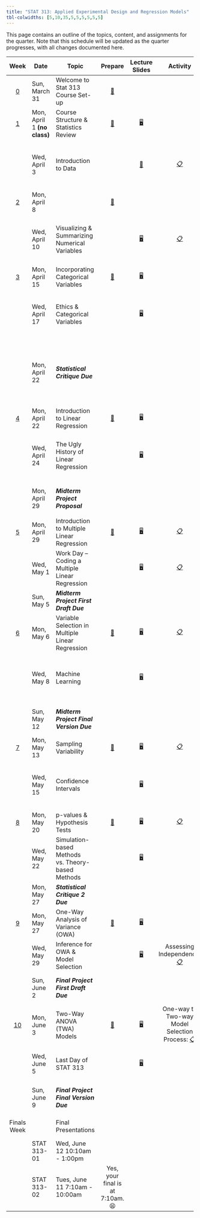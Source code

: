 ```yaml
---
title: "STAT 313: Applied Experimental Design and Regression Models"
tbl-colwidths: [5,10,35,5,5,5,5,5,5]
---
```


This page contains an outline of the topics, content, and assignments for the quarter. Note that this schedule will be updated as the quarter progresses, with all changes documented here.

::: column-screen-inset-right
+-------------------------+-----------------------------+---------------------------------------------------+----------------------------------------------+------------------------------------------------------------------------------------+---------------------------------------------------------------------------------------------------------------------------------------------------------------------+-----------------------------------------------------------------------------------------------------------------------------------------+-------------------------------------------------------------------------------------------------------+---------------------------------------------------------------------------------------------------------------------------------------------------------------------------------------------------+
| Week                    | Date                        | Topic                                             | Prepare                                      | Lecture Slides                                                                     | Activity                                                                                                                                                            | Lab                                                                                                                                     | Critique                                                                                              | Project                                                                                                                                                                                           |
+:=======================:+=============================+===================================================+:============================================:+:==================================================================================:+:===================================================================================================================================================================:+:=======================================================================================================================================:+:=====================================================================================================:+:=================================================================================================================================================================================================:+
| [0](weeks/week-0.qmd)   | Sun, March 31               | Welcome to Stat 313 Course Set-up                 | [📖](weeks/week-0.qmd "Course Set-up")       |                                                                                    |                                                                                                                                                                     |                                                                                                                                         |                                                                                                       |                                                                                                                                                                                                   |
+-------------------------+-----------------------------+---------------------------------------------------+----------------------------------------------+------------------------------------------------------------------------------------+---------------------------------------------------------------------------------------------------------------------------------------------------------------------+-----------------------------------------------------------------------------------------------------------------------------------------+-------------------------------------------------------------------------------------------------------+---------------------------------------------------------------------------------------------------------------------------------------------------------------------------------------------------+
| [1](weeks/week-1.qmd)   | Mon, April 1 **(no class)** | Course Structure & Statistics Review              | [📖](weeks/week-1.qmd "Week 1 Coursework")   | [🖥](slides/week1-day1-alt.qmd "Week 1 Review Lecture Slides")                      |                                                                                                                                                                     |                                                                                                                                         |                                                                                                       |                                                                                                                                                                                                   |
+-------------------------+-----------------------------+---------------------------------------------------+----------------------------------------------+------------------------------------------------------------------------------------+---------------------------------------------------------------------------------------------------------------------------------------------------------------------+-----------------------------------------------------------------------------------------------------------------------------------------+-------------------------------------------------------------------------------------------------------+---------------------------------------------------------------------------------------------------------------------------------------------------------------------------------------------------+
|                         | Wed, April 3                | Introduction to Data                              |                                              | [🎥](https://www.youtube.com/watch?v=_f3latmOhew "Video on How to Work in Quarto") | [📋](activity/week-1-quarto.qmd "Links to video, textbook, and tutorial resources")                                                                                 | [💻](labs/lab-1.qmd "Lab 1") </br> Due January 15 </br> [Lab 1 Feedback](labs/grading-guides/lab1_feedback.md "Lab 1 Feedback")         |                                                                                                       |                                                                                                                                                                                                   |
+-------------------------+-----------------------------+---------------------------------------------------+----------------------------------------------+------------------------------------------------------------------------------------+---------------------------------------------------------------------------------------------------------------------------------------------------------------------+-----------------------------------------------------------------------------------------------------------------------------------------+-------------------------------------------------------------------------------------------------------+---------------------------------------------------------------------------------------------------------------------------------------------------------------------------------------------------+
| [2](weeks/week-2.qmd)   | Mon, April 8                |                                                   | [📖](weeks/week-2.qmd "Week 2 Coursework")   |                                                                                    |                                                                                                                                                                     |                                                                                                                                         |                                                                                                       |                                                                                                                                                                                                   |
+-------------------------+-----------------------------+---------------------------------------------------+----------------------------------------------+------------------------------------------------------------------------------------+---------------------------------------------------------------------------------------------------------------------------------------------------------------------+-----------------------------------------------------------------------------------------------------------------------------------------+-------------------------------------------------------------------------------------------------------+---------------------------------------------------------------------------------------------------------------------------------------------------------------------------------------------------+
|                         | Wed, April 10               | Visualizing & Summarizing Numerical Variables     |                                              | [🖥](slides/week2-day1.qmd "Week 2 Review Lecture Slides")                          | [📋](https://bit.ly/week-2-code-along "Code Along Activity")                                                                                                        | [💻](labs/lab-2.qmd "Lab 2") </br> Due January 22 </br> [Lab 2 Feedback](labs/grading-guides/lab-2-grading-guide.qmd)                   |                                                                                                       |                                                                                                                                                                                                   |
+-------------------------+-----------------------------+---------------------------------------------------+----------------------------------------------+------------------------------------------------------------------------------------+---------------------------------------------------------------------------------------------------------------------------------------------------------------------+-----------------------------------------------------------------------------------------------------------------------------------------+-------------------------------------------------------------------------------------------------------+---------------------------------------------------------------------------------------------------------------------------------------------------------------------------------------------------+
| [3](weeks/week-3.qmd)   | Mon, April 15               | Incorporating Categorical Variables               | [📖](weeks/week-3.qmd "Week 3 Courswork")    | [🖥](slides/week3-day1-alt.qmd "Week 3 Review Lecture Slides")                      |                                                                                                                                                                     |                                                                                                                                         |                                                                                                       |                                                                                                                                                                                                   |
+-------------------------+-----------------------------+---------------------------------------------------+----------------------------------------------+------------------------------------------------------------------------------------+---------------------------------------------------------------------------------------------------------------------------------------------------------------------+-----------------------------------------------------------------------------------------------------------------------------------------+-------------------------------------------------------------------------------------------------------+---------------------------------------------------------------------------------------------------------------------------------------------------------------------------------------------------+
|                         | Wed, April 17               | Ethics & Categorical Variables                    |                                              | [🖥](slides/week3-day2-alt.qmd "Week 3 Review Lab Slides")                          |                                                                                                                                                                     | [💻](labs/lab-3.qmd "Lab 3") </br> Due January 29 </br> [Lab 3 Feedback](labs/grading-guides/lab-3-grading-guide.qmd)                   |                                                                                                       |                                                                                                                                                                                                   |
+-------------------------+-----------------------------+---------------------------------------------------+----------------------------------------------+------------------------------------------------------------------------------------+---------------------------------------------------------------------------------------------------------------------------------------------------------------------+-----------------------------------------------------------------------------------------------------------------------------------------+-------------------------------------------------------------------------------------------------------+---------------------------------------------------------------------------------------------------------------------------------------------------------------------------------------------------+
|                         | Mon, April 22               | ***Statistical Critique Due***                    |                                              |                                                                                    |                                                                                                                                                                     |                                                                                                                                         | [✍](critique/critique-1.qmd "Statistical Critique 1")                                                 |                                                                                                                                                                                                   |
|                         |                             |                                                   |                                              |                                                                                    |                                                                                                                                                                     |                                                                                                                                         |                                                                                                       |                                                                                                                                                                                                   |
|                         |                             |                                                   |                                              |                                                                                    |                                                                                                                                                                     |                                                                                                                                         | </br>                                                                                                 |                                                                                                                                                                                                   |
|                         |                             |                                                   |                                              |                                                                                    |                                                                                                                                                                     |                                                                                                                                         |                                                                                                       |                                                                                                                                                                                                   |
|                         |                             |                                                   |                                              |                                                                                    |                                                                                                                                                                     |                                                                                                                                         | [Stat Critique 1 Feedback](critique/grading-guides/critique-1-grading.qmd "Stat Critique 1 Feedback") |                                                                                                                                                                                                   |
+-------------------------+-----------------------------+---------------------------------------------------+----------------------------------------------+------------------------------------------------------------------------------------+---------------------------------------------------------------------------------------------------------------------------------------------------------------------+-----------------------------------------------------------------------------------------------------------------------------------------+-------------------------------------------------------------------------------------------------------+---------------------------------------------------------------------------------------------------------------------------------------------------------------------------------------------------+
| [4](weeks/week-4.qmd)   | Mon, April 22               | Introduction to Linear Regression                 | [📖](weeks/week-4.qmd "Week 4 Coursework")   | [🖥](slides/week4-day1.qmd "Week 4 Review Lecture Slides")                          |                                                                                                                                                                     |                                                                                                                                         |                                                                                                       |                                                                                                                                                                                                   |
+-------------------------+-----------------------------+---------------------------------------------------+----------------------------------------------+------------------------------------------------------------------------------------+---------------------------------------------------------------------------------------------------------------------------------------------------------------------+-----------------------------------------------------------------------------------------------------------------------------------------+-------------------------------------------------------------------------------------------------------+---------------------------------------------------------------------------------------------------------------------------------------------------------------------------------------------------+
|                         | Wed, April 24               | The Ugly History of Linear Regression             |                                              | [🖥](slides/week4-day2.qmd "Week 4 Review Lab Slides")                              |                                                                                                                                                                     | [💻](labs/lab-4.qmd "Lab 4") </br> Due February 5 </br> [Lab 4 Feedback](labs/grading-guides/lab-4-grading-guide.qmd)                   |                                                                                                       |                                                                                                                                                                                                   |
+-------------------------+-----------------------------+---------------------------------------------------+----------------------------------------------+------------------------------------------------------------------------------------+---------------------------------------------------------------------------------------------------------------------------------------------------------------------+-----------------------------------------------------------------------------------------------------------------------------------------+-------------------------------------------------------------------------------------------------------+---------------------------------------------------------------------------------------------------------------------------------------------------------------------------------------------------+
|                         | Mon, April 29               | ***Midterm Project Proposal***                    |                                              |                                                                                    |                                                                                                                                                                     |                                                                                                                                         |                                                                                                       | [📁 STAT 313](project/midterm-proposal-313.qmd "Midterm Project Proposal")                                                                                                                        |
|                         |                             |                                                   |                                              |                                                                                    |                                                                                                                                                                     |                                                                                                                                         |                                                                                                       |                                                                                                                                                                                                   |
|                         |                             |                                                   |                                              |                                                                                    |                                                                                                                                                                     |                                                                                                                                         |                                                                                                       | [📁 STAT 513](project/midterm-proposal-513.qmd "Midterm Project Proposal")                                                                                                                        |
+-------------------------+-----------------------------+---------------------------------------------------+----------------------------------------------+------------------------------------------------------------------------------------+---------------------------------------------------------------------------------------------------------------------------------------------------------------------+-----------------------------------------------------------------------------------------------------------------------------------------+-------------------------------------------------------------------------------------------------------+---------------------------------------------------------------------------------------------------------------------------------------------------------------------------------------------------+
| [5](weeks/week-5.qmd)   | Mon, April 29               | Introduction to Multiple Linear Regression        | [📖](weeks/week-5.qmd "Week 5 Coursework")   | [🖥](slides/week5-day1.qmd "Week 5 Review Lecture Slides")                          | [📋](activity/week-5-sample-selection.qmd "Sample Selection & Scope of Inference Activity")                                                                         |                                                                                                                                         |                                                                                                       | [Formatting Your Data (STAT 513)](project/data-formatting-513.qmd "Formatting Your Data (STAT 513)")                                                                                              |
+-------------------------+-----------------------------+---------------------------------------------------+----------------------------------------------+------------------------------------------------------------------------------------+---------------------------------------------------------------------------------------------------------------------------------------------------------------------+-----------------------------------------------------------------------------------------------------------------------------------------+-------------------------------------------------------------------------------------------------------+---------------------------------------------------------------------------------------------------------------------------------------------------------------------------------------------------+
|                         | Wed, May 1                  | Work Day -- Coding a Multiple Linear Regression   |                                              | [🖥](slides/week5-day2.qmd "Midterm Project Warm-up Slides")                        | [📋](activity/week-5-model-justification.qmd "Model Justification Critique")                                                                                        |                                                                                                                                         |                                                                                                       |                                                                                                                                                                                                   |
+-------------------------+-----------------------------+---------------------------------------------------+----------------------------------------------+------------------------------------------------------------------------------------+---------------------------------------------------------------------------------------------------------------------------------------------------------------------+-----------------------------------------------------------------------------------------------------------------------------------------+-------------------------------------------------------------------------------------------------------+---------------------------------------------------------------------------------------------------------------------------------------------------------------------------------------------------+
|                         | Sun, May 5                  | ***Midterm Project First Draft Due***             |                                              |                                                                                    |                                                                                                                                                                     |                                                                                                                                         |                                                                                                       | Grading Rubric: [✅](project/midterm-project-grading-rubric.qmd "Midterm Project Grading Rubric")                                                                                                 |
+-------------------------+-----------------------------+---------------------------------------------------+----------------------------------------------+------------------------------------------------------------------------------------+---------------------------------------------------------------------------------------------------------------------------------------------------------------------+-----------------------------------------------------------------------------------------------------------------------------------------+-------------------------------------------------------------------------------------------------------+---------------------------------------------------------------------------------------------------------------------------------------------------------------------------------------------------+
| [6](weeks/week-6.qmd)   | Mon, May 6                  | Variable Selection in Multiple Linear Regression  | [📖](weeks/week-6.qmd "Week 6 Coursework")   | [🖥](slides/week6-day1.qmd "Week 6 Review Lecture Slides")                          | [📋](activity/week-6-model-selection.qmd "Model Selection Activity")                                                                                                |                                                                                                                                         |                                                                                                       |                                                                                                                                                                                                   |
+-------------------------+-----------------------------+---------------------------------------------------+----------------------------------------------+------------------------------------------------------------------------------------+---------------------------------------------------------------------------------------------------------------------------------------------------------------------+-----------------------------------------------------------------------------------------------------------------------------------------+-------------------------------------------------------------------------------------------------------+---------------------------------------------------------------------------------------------------------------------------------------------------------------------------------------------------+
|                         | Wed, May 8                  | Machine Learning                                  |                                              | [🖥](slides/week6-day2.qmd "Week 6 Lab Review Slides")                              |                                                                                                                                                                     | [💻](labs/lab-6.qmd "Lab 6") </br> Due February 19 </br> [Lab 6 Feedback](labs/grading-guides/lab-6-grading-guide.qmd "Lab 6 Feedback") |                                                                                                       |                                                                                                                                                                                                   |
+-------------------------+-----------------------------+---------------------------------------------------+----------------------------------------------+------------------------------------------------------------------------------------+---------------------------------------------------------------------------------------------------------------------------------------------------------------------+-----------------------------------------------------------------------------------------------------------------------------------------+-------------------------------------------------------------------------------------------------------+---------------------------------------------------------------------------------------------------------------------------------------------------------------------------------------------------+
|                         | Sun, May 12                 | ***Midterm Project Final Version Due***           |                                              |                                                                                    |                                                                                                                                                                     |                                                                                                                                         |                                                                                                       | Instructions: [📁](project/midterm-project-directions.qmd "Midterm Project Instructions") </br> Grading Rubric: [✅](project/midterm-project-grading-rubric.qmd "Midterm Project Grading Rubric") |
+-------------------------+-----------------------------+---------------------------------------------------+----------------------------------------------+------------------------------------------------------------------------------------+---------------------------------------------------------------------------------------------------------------------------------------------------------------------+-----------------------------------------------------------------------------------------------------------------------------------------+-------------------------------------------------------------------------------------------------------+---------------------------------------------------------------------------------------------------------------------------------------------------------------------------------------------------+
| [7](weeks/week-7.qmd)   | Mon, May 13                 | Sampling Variability                              | [📖](weeks/week-7.qmd "Week 7 Coursework")   | [🖥](slides/week7-day1.qmd "Week 7 Review Lecture Slides")                          | [📋](activity/week-7-sampling-activity.qmd "Exploring Sampling Concepts")                                                                                           |                                                                                                                                         |                                                                                                       |                                                                                                                                                                                                   |
+-------------------------+-----------------------------+---------------------------------------------------+----------------------------------------------+------------------------------------------------------------------------------------+---------------------------------------------------------------------------------------------------------------------------------------------------------------------+-----------------------------------------------------------------------------------------------------------------------------------------+-------------------------------------------------------------------------------------------------------+---------------------------------------------------------------------------------------------------------------------------------------------------------------------------------------------------+
|                         | Wed, May 15                 | Confidence Intervals                              |                                              | [🖥](slides/week7-day2.qmd "Week 7 Lab Review Slides")                              |                                                                                                                                                                     | [💻](labs/lab-7.qmd "Lab 7") </br> Due January 15 </br> [Lab 7 Feedback](labs/grading-guides/lab-7-grading-guide.qmd "Lab 7 Feedback")  |                                                                                                       |                                                                                                                                                                                                   |
+-------------------------+-----------------------------+---------------------------------------------------+----------------------------------------------+------------------------------------------------------------------------------------+---------------------------------------------------------------------------------------------------------------------------------------------------------------------+-----------------------------------------------------------------------------------------------------------------------------------------+-------------------------------------------------------------------------------------------------------+---------------------------------------------------------------------------------------------------------------------------------------------------------------------------------------------------+
| [8](weeks/week-8.qmd)   | Mon, May 20                 | p-values & Hypothesis Tests                       | [📖](weeks/week-8.qmd "Week 8 Coursework")   | [🖥](slides/week8-day1.qmd "Week 8 Review Lecture Slides")                          | [📋](activity/week-8-grade-check.qmd "Grade Check-in")                                                                                                              |                                                                                                                                         |                                                                                                       |                                                                                                                                                                                                   |
+-------------------------+-----------------------------+---------------------------------------------------+----------------------------------------------+------------------------------------------------------------------------------------+---------------------------------------------------------------------------------------------------------------------------------------------------------------------+-----------------------------------------------------------------------------------------------------------------------------------------+-------------------------------------------------------------------------------------------------------+---------------------------------------------------------------------------------------------------------------------------------------------------------------------------------------------------+
|                         | Wed, May 22                 | Simulation-based Methods vs. Theory-based Methods |                                              | [🖥](slides/week8-day2.qmd "Week 8 Lab Review Slides")                              |                                                                                                                                                                     | [💻](labs/lab-8.qmd "Lab 8") </br> Due March 4 </br> [Lab 8 Feedback](labs/grading-guides/lab-8-grading-guide.qmd)                      |                                                                                                       |                                                                                                                                                                                                   |
+-------------------------+-----------------------------+---------------------------------------------------+----------------------------------------------+------------------------------------------------------------------------------------+---------------------------------------------------------------------------------------------------------------------------------------------------------------------+-----------------------------------------------------------------------------------------------------------------------------------------+-------------------------------------------------------------------------------------------------------+---------------------------------------------------------------------------------------------------------------------------------------------------------------------------------------------------+
|                         | Mon, May 27                 | ***Statistical Critique 2*** ***Due***            |                                              |                                                                                    |                                                                                                                                                                     |                                                                                                                                         | [✍](critique/critique-2.qmd "Statistical Critique 2")                                                 |                                                                                                                                                                                                   |
+-------------------------+-----------------------------+---------------------------------------------------+----------------------------------------------+------------------------------------------------------------------------------------+---------------------------------------------------------------------------------------------------------------------------------------------------------------------+-----------------------------------------------------------------------------------------------------------------------------------------+-------------------------------------------------------------------------------------------------------+---------------------------------------------------------------------------------------------------------------------------------------------------------------------------------------------------+
| [9](weeks/week-9.qmd)   | Mon, May 27                 | One-Way Analysis of Variance (OWA)                | [📖](weeks/week-9.qmd "Week 9 Coursework")   | [🖥](slides/week9-day1.qmd "One-way ANOVA Review")                                  | \                                                                                                                                                                   |                                                                                                                                         |                                                                                                       |                                                                                                                                                                                                   |
+-------------------------+-----------------------------+---------------------------------------------------+----------------------------------------------+------------------------------------------------------------------------------------+---------------------------------------------------------------------------------------------------------------------------------------------------------------------+-----------------------------------------------------------------------------------------------------------------------------------------+-------------------------------------------------------------------------------------------------------+---------------------------------------------------------------------------------------------------------------------------------------------------------------------------------------------------+
|                         | Wed, May 29                 | Inference for OWA & Model Selection               |                                              | [🖥](slides/week9-day2.qmd "Coding a One-way ANOVA")                                | Assessing Independence: [📋](project/final-project-help/assess_independence.qmd "Help on Assessing Independence")                                                   |                                                                                                                                         |                                                                                                       |                                                                                                                                                                                                   |
+-------------------------+-----------------------------+---------------------------------------------------+----------------------------------------------+------------------------------------------------------------------------------------+---------------------------------------------------------------------------------------------------------------------------------------------------------------------+-----------------------------------------------------------------------------------------------------------------------------------------+-------------------------------------------------------------------------------------------------------+---------------------------------------------------------------------------------------------------------------------------------------------------------------------------------------------------+
|                         | Sun, June 2                 | ***Final Project First Draft Due***               |                                              |                                                                                    |                                                                                                                                                                     |                                                                                                                                         |                                                                                                       | Instructions: [📁](project/final-project-directions.qmd "Final Project Directions") </br> Grading Rubric: [✅](project/final-project-grading-rubric.qmd "Final Project Grading Rubric")           |
+-------------------------+-----------------------------+---------------------------------------------------+----------------------------------------------+------------------------------------------------------------------------------------+---------------------------------------------------------------------------------------------------------------------------------------------------------------------+-----------------------------------------------------------------------------------------------------------------------------------------+-------------------------------------------------------------------------------------------------------+---------------------------------------------------------------------------------------------------------------------------------------------------------------------------------------------------+
| [10](weeks/week-10.qmd) | Mon, June 3                 | Two-Way ANOVA (TWA) Models                        | [📖](weeks/week-10.qmd "Week 10 Coursework") | [🖥](slides/week10-day1.qmd "Week 10 Review Slides")                                | One-way to Two-way Model Selection Process: [📋](project/final-project-help/owa-to-twa-model-selection-process.qmd "Model Selection Process for the Final Project") |                                                                                                                                         |                                                                                                       |                                                                                                                                                                                                   |
+-------------------------+-----------------------------+---------------------------------------------------+----------------------------------------------+------------------------------------------------------------------------------------+---------------------------------------------------------------------------------------------------------------------------------------------------------------------+-----------------------------------------------------------------------------------------------------------------------------------------+-------------------------------------------------------------------------------------------------------+---------------------------------------------------------------------------------------------------------------------------------------------------------------------------------------------------+
|                         | Wed, June 5                 | Last Day of STAT 313                              |                                              | [🖥](slides/week10-day2.qmd "Final Class Debrief")                                  |                                                                                                                                                                     |                                                                                                                                         |                                                                                                       | What **should not** be in your project: [📋](project/final-project-help/no-gos.qmd "Things that don't belong in your report!")                                                                    |
+-------------------------+-----------------------------+---------------------------------------------------+----------------------------------------------+------------------------------------------------------------------------------------+---------------------------------------------------------------------------------------------------------------------------------------------------------------------+-----------------------------------------------------------------------------------------------------------------------------------------+-------------------------------------------------------------------------------------------------------+---------------------------------------------------------------------------------------------------------------------------------------------------------------------------------------------------+
|                         | Sun, June 9                 | ***Final Project Final Version Due***             |                                              |                                                                                    |                                                                                                                                                                     |                                                                                                                                         |                                                                                                       | Instructions: [📁](project/final-project-directions.qmd "Final Project Directions") </br> Grading Rubric: [✅](project/final-project-grading-rubric.qmd "Final Project Grading Rubric")           |
+-------------------------+-----------------------------+---------------------------------------------------+----------------------------------------------+------------------------------------------------------------------------------------+---------------------------------------------------------------------------------------------------------------------------------------------------------------------+-----------------------------------------------------------------------------------------------------------------------------------------+-------------------------------------------------------------------------------------------------------+---------------------------------------------------------------------------------------------------------------------------------------------------------------------------------------------------+
| Finals Week             |                             | Final Presentations                               |                                              |                                                                                    |                                                                                                                                                                     |                                                                                                                                         |                                                                                                       | Presentation Instructions:[📁](project/final-presentations/presentation-instructions.qmd "Final Presentation Instructions")                                                                       |
+-------------------------+-----------------------------+---------------------------------------------------+----------------------------------------------+------------------------------------------------------------------------------------+---------------------------------------------------------------------------------------------------------------------------------------------------------------------+-----------------------------------------------------------------------------------------------------------------------------------------+-------------------------------------------------------------------------------------------------------+---------------------------------------------------------------------------------------------------------------------------------------------------------------------------------------------------+
|                         | STAT 313-01                 | Wed, June 12 10:10am - 1:00pm                     |                                              |                                                                                    |                                                                                                                                                                     |                                                                                                                                         |                                                                                                       |                                                                                                                                                                                                   |
+-------------------------+-----------------------------+---------------------------------------------------+----------------------------------------------+------------------------------------------------------------------------------------+---------------------------------------------------------------------------------------------------------------------------------------------------------------------+-----------------------------------------------------------------------------------------------------------------------------------------+-------------------------------------------------------------------------------------------------------+---------------------------------------------------------------------------------------------------------------------------------------------------------------------------------------------------+
|                         | STAT 313-02                 | Tues, June 11 7:10am - 10:00am                    | Yes, your final is at 7:10am. 😫             |                                                                                    |                                                                                                                                                                     |                                                                                                                                         |                                                                                                       |                                                                                                                                                                                                   |
+-------------------------+-----------------------------+---------------------------------------------------+----------------------------------------------+------------------------------------------------------------------------------------+---------------------------------------------------------------------------------------------------------------------------------------------------------------------+-----------------------------------------------------------------------------------------------------------------------------------------+-------------------------------------------------------------------------------------------------------+---------------------------------------------------------------------------------------------------------------------------------------------------------------------------------------------------+
:::
